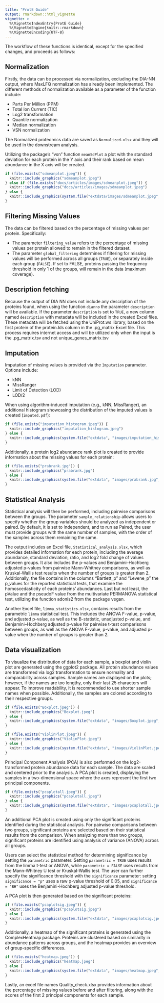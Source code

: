 ```yaml
---
title: "ProtE Guide"
output: rmarkdown::html_vignette
vignette: >
  %\VignetteIndexEntry{ProtE Guide}
  %\VignetteEngine{knitr::rmarkdown}
  %\VignetteEncoding{UTF-8}
---
```



 
 

The workflow of these functions is identical, except for the specified changes, and proceeds as follows:


## Normalization

Firstly, the data can be processed via normalization, excluding the DIA-NN output, where MaxLFQ normalization has already been implemented. The different methods of normalization available as a parameter of the function include:

- Parts Per Million (PPM)
- Total Ion Current (TIC)
- Log2 transformation
- Quantile normalization
- Median normalization
- VSN normalization

The Normalized proteomics data are saved as `Normalized.xlsx` and they will be used in the downstream analysis.

Utilizing the package's "vsn" function `meanSdPlot` a plot with the standard deviation for each protein in the Y axis and their rank based on mean abundance in the X axis will be created.


```r
if (file.exists("sdmeanplot.jpeg")) {
  knitr::include_graphics("sdmeanplot.jpeg") 
} else if (file.exists("docs/articles/images/sdmeanplot.jpeg")) {
  knitr::include_graphics("docs/articles/images/sdmeanplot.jpeg")
} else {
  knitr::include_graphics(system.file("extdata/images/sdmeanplot.jpeg", package = "ProtE"))
}
```



## Filtering Missing Values

The data can be filtered based on the percentage of missing values per protein. Specifically:

- The parameter `filtering_value` refers to the percentage of missing values per protein allowed to remain in the filtered dataset.
- The parameter `global_filtering` determines if filtering for missing values will be performed across all groups (`TRUE`), or separately inside each group (`FALSE`). If set to FALSE, proteins passing the frequency threshold in only 1 of the groups, will remain in the data (maximum coverage).

## Description fetching
Because the output of DIA NN does not include any description of the proteins found, when using the function `dianno` the parameter `description` will be available. 
If the parameter `description` is set to `TRUE`, a new column named `description` with metadata will be included in the created Excel files. These metadata will be fetched using the UniProt.ws library, based on the first protein of the protein.Ids column in the .pg_matrix Excel file. This process requires internet access and will be utilized only when the input is the .pg_matrix.tsv and not unique_genes_matrix.tsv


## Imputation

Imputation of missing values is provided via the `Imputation` parameter. Options include:

- kNN
- MissRanger
- Limit of Detection (LOD)
- LOD/2

When using algorithm-induced imputation (e.g., kNN, MissRanger), an additional histogram showcasing the distribution of the imputed values is created (`imputed.pdf`):



```r
if (file.exists("imputation_histogram.jpeg")) {
  knitr::include_graphics("imputation_histogram.jpeg") 
} else {
  knitr::include_graphics(system.file("extdata", "images/imputation_histogram.jpeg", package = "ProtE")) 
}
```




Additionally, a protein log2 abundance rank plot is created to provide information about the missing values for each protein:

```r
if (file.exists("prabrank.jpg")) {
  knitr::include_graphics("prabrank.jpg") 
} else {
  knitr::include_graphics(system.file("extdata", "images/prabrank.jpg", package = "ProtE")) 
}
```




## Statistical Analysis


Statistical analysis will then be performed, including pairwise comparisons between the groups. The parameter `sample_relationship` allows users to specify whether the group variables should be analyzed as independent or paired. By default, it is set to Independent, and to run as Paired, the user must provide groups with the same number of samples, with the order of the samples across them remaining the same.


The output includes an Excel file, `Statistical_analysis.xlsx`, which provides detailed information for each protein, including the average abundance, standard deviation, ratio, and log2 fold change of values between groups. It also includes the p-values and Benjamini–Hochberg adjusted p-values from pairwise Mann-Whitney comparisons, as well as Kruskal-Wallis test results when the number of groups is greater than 2. Additionally, the file contains in the columns "Bartlett_p" and "Levene_p" the p_values for the reported statistical tests, that examine the homoscedasticity of each proteins' abundances. Last but not least, the pValue and the pseudoF value from the multivariate PERMANOVA statistical test, utilizing the function adonis2 from the package vegan. 


Another Excel file, `limma_statistics.xlsx`, contains results from the parametric `limma` statistical test. This includes the ANOVA F-value, p-value, and adjusted p-value, as well as the B-statistic, unadjusted p-value, and Benjamini–Hochberg adjusted p-value for pairwise t-test comparisons between groups, as well as the ANOVA F-value, p-value, and adjusted p-value when the number of groups is greater than 2.

## Data visualization 

To visualize the distribution of data for each sample, a boxplot and violin plot are generated using the ggplot2 package. All protein abundance values are transformed via log2 transformation to ensure normality and comparability across samples. Sample names are displayed on the plots; however, if the names are too lengthy, only their last 25 characters will appear. To improve readability, it is recommended to use shorter sample names when possible. Additionally, the samples are colored according to their respective groups.


```r
if (file.exists("Boxplot.jpeg")) {
  knitr::include_graphics("Boxplot.jpeg") 
} else {
  knitr::include_graphics(system.file("extdata", "images/Boxplot.jpeg", package = "ProtE")) 
}
```




```r
if (file.exists("ViolinPlot.jpeg")) {
  knitr::include_graphics("ViolinPlot.jpeg") 
} else {
  knitr::include_graphics(system.file("extdata", "images/ViolinPlot.jpeg", package = "ProtE")) 
}
```



Principal Component Analysis (PCA) is also performed on the log2-transformed protein abundance data for each sample. The data are scaled and centered prior to the analysis. A PCA plot is created, displaying the samples in a two-dimensional space where the axes represent the first two principal components.



```r
if (file.exists("pcaplotall.jpeg")) {
  knitr::include_graphics("pcaplotall.jpeg") 
} else {
  knitr::include_graphics(system.file("extdata", "images/pcaplotall.jpeg", package = "ProtE")) 
}
```



An additional PCA plot is created using only the significant proteins identified during the statistical analysis. For pairwise comparisons between two groups, significant proteins are selected based on their statistical results from the comparison. When analyzing more than two groups, significant proteins are identified using analysis of variance (ANOVA) across all groups.

Users can select the statistical method for determining significance by setting the `parametric` parameter. Setting `parametric = TRUE` uses results from the limma t-test or ANOVA, while `parametric = FALSE` uses results from the Mann-Whitney U test or Kruskal-Wallis test. The user can further specify the significance threshold with the `significance` parameter: setting `significance = "p"` uses a raw p-value threshold of 0.05, and `significance = "BH"` uses the Benjamini-Hochberg adjusted p-value threshold.

A PCA plot is then generated based on the significant proteins:

```r
if (file.exists("pcaplotsig.jpeg")) {
  knitr::include_graphics("pcaplotsig.jpeg") 
} else {
  knitr::include_graphics(system.file("extdata", "images/pcaplotsig.jpeg", package = "ProtE")) 
}
```



Additionally, a heatmap of the significant proteins is generated using the ComplexHeatmap package. Proteins are clustered based on similarity in abundance patterns across groups, and the heatmap provides an overview of group-specific differences.

```r
if (file.exists("heatmap.jpeg")) {
  knitr::include_graphics("heatmap.jpeg") 
} else {
  knitr::include_graphics(system.file("extdata", "images/heatmap.jpeg", package = "ProtE")) 
}
```



Lastly, an excel file names Quality_check.xlsx provides information about the percentage of missing values  before and after filtering, along with the scores of the first 2 principal components for each sample. 

